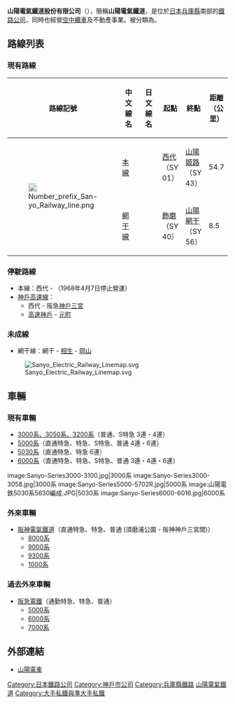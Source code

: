 {{Infobox Company
| company_name = 山陽電氣鐵道株式會社
| company_name_en = Sanyo Electric Railway Company, Limited
| company_logo = [[Image:Sanyo_electric_railway_logo.svg|100px]] [[Image:Sanyo_electric_railway_logo-4.png|100px]]<br />[[File:Sanyo_Electric_Railway_Headoffice.jpg|200px]]
| company_type = [[股份有限公司|股份有限公司]]
| market_information = 東京1部上市公司
| foundation = 1933年（昭和8年）6月6日
| location = [[兵庫縣|兵庫縣]][[神戶市|神戶市]][[長田區|長田區]]御屋敷通三丁目1番1號
| zip_code = 653-0843
| telephone_no = 
| key_people = [[代表取締役|代表取締役]]社長 上門一裕
| industry = [[鐵路運輸|鐵路]]業
| products = 旅客鐵道事業及其他
| capital = 
| revenue = 
| num_employees = 
| accounting_period = 每年3月31日
| homepage = http://www.sanyo-railway.co.jp/
| footnotes = 
}}
{{japanese|japanese=山陽電気鉄道|kana=さんようでんきてつどう|romaji=Sanyo Denki Tetsudō}}
'''山陽電氣鐵道股份有限公司'''（{{jpn|j=山陽電気鉄道|hg=さんようでんきてつどう|rm=Sanyō Denki Tetsudō|f=y}}），簡稱'''山陽電氣鐵道'''，是位於[[日本|日本]][[兵庫縣|兵庫縣]]南部的[[鐵路公司|鐵路公司]]，同時也經營[[空中纜車|空中纜車]]及不動產事業。被分類為{{tsl|ja|準大手私鉄|準大手私鐵}}。

== 路線列表 ==
=== 現有路線 ===
{| class="wikitable sortable"
|-
!路線記號
!style="width:5em;"|中文線名
!style="width:5em;"|日文線名
!class="unsortable"|起點
!class="unsortable"|終點
!data-sort-type="number"|距離（公里）
|-
|rowspan="2"|[[File:Number_prefix_San-yo_Railway_line.png|20px]]
|[[山陽電氣鐵道本線|本線]]
|{{lang|ja|本線}}
|[[西代站|西代]]（SY 01）
|[[山陽姬路站|山陽姬路]]（SY 43）
|54.7
|-
|[[網干線|網干線]]
|{{lang|ja|網干線}}
|[[飾磨站|飾磨]]（SY 40）
|[[山陽網干站|山陽網干]]（SY 56）
|8.5
|}

=== 停駛路線 ===
* 本線：西代 - {{tsl|ja|電鉄兵庫駅|電鐵兵庫車站|電鐵兵庫}}（1968年4月7日停止營運）
* [[神戶高速線|神戶高速線]]：
** 西代 - 阪急[[三宮車站|神戶三宮]]
** [[高速神戶車站|高速神戶]] - [[元町車站_(兵庫縣)|元町]]

=== 未成線 ===
* 網干線：網干 - [[相生站_(兵庫縣)|相生]] - [[岡山站_(日本)|岡山]]
[[Image:Sanyo_Electric_Railway_Linemap.svg|thumb]]

== 車輛 ==
=== 現有車輛 ===
* [[山陽電氣鐵道3000系電車|3000系、3050系、3200系]]（普通、S特急 3連・4連）
* [[山陽電氣鐵道5000系電車|5000系]]（直通特急、特急、S特急、普通 4連・6連）
* [[山陽電氣鐵道5030系電車|5030系]]（直通特急、特急 6連）
* [[山陽電氣鐵道6000系電車|6000系]]（直通特急、特急、S特急、普通 3連・4連・6連）

<gallery>
image:Sanyo-Series3000-3100.jpg|3000系
image:Sanyo-Series3000-3058.jpg|3000系
image:Sanyo-Series5000-5702R.jpg|5000系
image:山陽電鉄5030系5630編成.JPG|5030系
image:Sanyo-Series6000-6016.jpg|6000系
</gallery>

=== 外來車輛 ===
* [[阪神電氣鐵道|阪神電氣鐵道]]（直通特急、特急、普通 (須磨浦公園 - 阪神神戶三宮間)）
** [[阪神電氣鐵道8000系電車|8000系]]
** [[阪神電氣鐵道9000系電車|9000系]]
** [[阪神電氣鐵道9300系電車|9300系]]
** [[阪神電氣鐵道1000系電車|1000系]]

=== 過去外來車輛 ===
* [[阪急電鐵|阪急電鐵]]（通勤特急、特急、普通）
** [[阪急5000系電車|5000系]]
** [[阪急6000系電車|6000系]]
** [[阪急7000系電車|7000系]]

== 外部連結 ==
{{commons category|Sanyo Electric Railway}}
* [http://www.sanyo-railway.co.jp/ 山陽電車] {{Wayback|url=http://www.sanyo-railway.co.jp/ |date=20100208152139 }}

{{Surutto KANSAI}}
{{ICOCA}}
{{京阪神大眾運輸}}

{{DEFAULTSORT:Sanyo-Denkitetsudou}}
[[Category:日本鐵路公司|Category:日本鐵路公司]]
[[Category:神戶市公司|Category:神戶市公司]]
[[Category:兵庫縣鐵路|Category:兵庫縣鐵路]]
[[Category:山陽電氣鐵道|]]
[[Category:大手私鐵與準大手私鐵|Category:大手私鐵與準大手私鐵]]